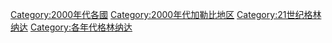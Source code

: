 [[Category:2000年代各國|Category:2000年代各國]]
[[Category:2000年代加勒比地区|Category:2000年代加勒比地区]]
[[Category:21世纪格林纳达|Category:21世纪格林纳达]]
[[Category:各年代格林纳达|Category:各年代格林纳达]]